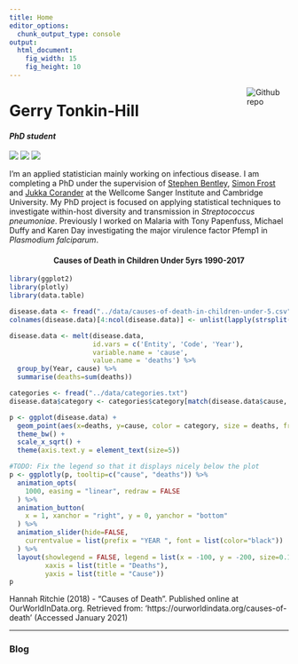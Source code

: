 ```yaml
---
title: Home
editor_options: 
  chunk_output_type: console
output: 
  html_document:
    fig_width: 15
    fig_height: 10
---
```


[<img src="jerry_thinking_edit.png" style="max-width:15%;min-width:40px;float:right;" alt="Github repo" />](jerry_thinking_edit.png)

# Gerry Tonkin-Hill

#### *PhD student*          
[![](twitter-icon-circle-logo.png)](http://www.twitter.com/gerrythill) [![](github_logo.png)](http://www.github.com/gtonkinhill)
[![](ID_symbol_B-W_16x16.png)](https://orcid.org/0000-0003-4397-2224)

I'm an applied statistician mainly working on infectious disease. I am completing a PhD under the supervision of [Stephen Bentley](http://www.sanger.ac.uk/people/directory/bentley-stephen-d), [Simon Frost](https://scholar.google.com/citations?user=DhFI1wUAAAAJ&hl=en&oi=ao) and [Jukka Corander](https://www.med.uio.no/imb/english/people/aca/jukkac/) at the Wellcome Sanger Institute and Cambridge University. My PhD project is focused on applying statistical techniques to investigate within-host diversity and transmission in *Streptococcus pneumoniae*. Previously I worked on Malaria with Tony Papenfuss, Michael Duffy and Karen Day investigating the major virulence factor Pfemp1 in *Plasmodium falciparum*.


<center> <h4>Causes of Death in Children Under 5yrs 1990-2017</h4> </center>

```r
library(ggplot2)
library(plotly)
library(data.table)

disease.data <- fread("../data/causes-of-death-in-children-under-5.csv")
colnames(disease.data)[4:ncol(disease.data)] <- unlist(lapply(strsplit(colnames(disease.data)[4:ncol(disease.data)], ' - '), function(x) x[[2]]))

disease.data <- melt(disease.data, 
                     id.vars = c('Entity', 'Code', 'Year'), 
                     variable.name = 'cause',
                     value.name = 'deaths') %>% 
  group_by(Year, cause) %>%
  summarise(deaths=sum(deaths))

categories <- fread("../data/categories.txt")
disease.data$category <- categories$category[match(disease.data$cause, categories$cause)]

p <- ggplot(disease.data) +
  geom_point(aes(x=deaths, y=cause, color = category, size = deaths, frame = Year, ids = cause)) +
  theme_bw() +
  scale_x_sqrt() +
  theme(axis.text.y = element_text(size=5))

#TODO: Fix the legend so that it displays nicely below the plot
p <- ggplotly(p, tooltip=c("cause", "deaths")) %>% 
  animation_opts(
    1000, easing = "linear", redraw = FALSE
  ) %>% 
  animation_button(
    x = 1, xanchor = "right", y = 0, yanchor = "bottom"
  ) %>%
  animation_slider(hide=FALSE,
    currentvalue = list(prefix = "YEAR ", font = list(color="black"))
  ) %>%
  layout(showlegend = FALSE, legend = list(x = -100, y = -200, size=0.1),
         xaxis = list(title = "Deaths"),
         yaxis = list(title = "Cause"))
p
```


Hannah Ritchie (2018) - "Causes of Death". Published online at OurWorldInData.org. Retrieved from: 'https://ourworldindata.org/causes-of-death' (Accessed January 2021)

<hr/>

### Blog